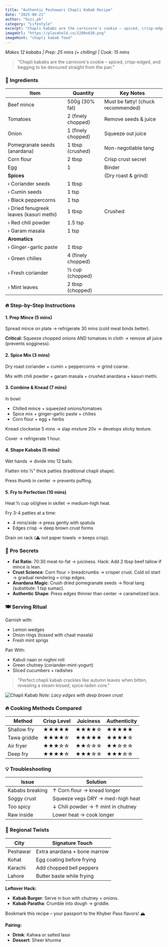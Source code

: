 ```yaml
---
title: "Authentic Peshawari Chapli Kabab Recipe"
date: "2025-08-21"
author: "huzi.pk"
category: "Lifestyle"
excerpt: "Chapli kababs are the carnivore's cookie – spiced, crisp-edged, and begging to be devoured straight from the pan."
imageUrl: "https://placehold.co/1200x630.png"
imageHint: "chapli kabab food"
---
```


*Makes 12 kababs | Prep: 25 mins (+ chilling) | Cook: 15 mins*

> "Chapli kababs are the carnivore's cookie – spiced, crisp-edged, and begging to be devoured straight from the pan."

### 🧂 Ingredients

| Item                                       | Quantity          | Key Notes                                |
| ------------------------------------------ | ----------------- | ---------------------------------------- |
| Beef mince                                 | 500g (30% fat)    | Must be fatty! (chuck recommended)       |
| Tomatoes                                   | 2 (finely chopped)| Remove seeds & juice                     |
| Onion                                      | 1 (finely chopped)| Squeeze out juice                        |
| Pomegranate seeds (anardana)               | 1 tbsp (crushed)  | Non-negotiable tang                      |
| Corn flour                                 | 2 tbsp            | Crisp crust secret                       |
| Egg                                        | 1                 | Binder                                   |
| **Spices**                                 |                   | (Dry roast & grind)                      |
| › Coriander seeds                          | 1 tbsp            |                                          |
| › Cumin seeds                              | 1 tsp             |                                          |
| › Black peppercorns                        | 1 tsp             |                                          |
| › Dried fenugreek leaves (kasuri methi)    | 1 tbsp            | Crushed                                  |
| › Red chili powder                         | 1.5 tsp           |                                          |
| › Garam masala                             | 1 tsp             |                                          |
| **Aromatics**                              |                   |                                          |
| › Ginger-garlic paste                      | 1 tbsp            |                                          |
| › Green chilies                            | 4 (finely chopped)|                                          |
| › Fresh coriander                          | ½ cup (chopped)   |                                          |
| › Mint leaves                              | 2 tbsp (chopped)  |                                          |

### 🔥 Step-by-Step Instructions

#### 1. Prep Mince (5 mins)
Spread mince on plate → refrigerate 30 mins (cold meat binds better).

**Critical:** Squeeze chopped onions AND tomatoes in cloth → remove all juice (prevents sogginess).

#### 2. Spice Mix (3 mins)
Dry roast coriander + cumin + peppercorns → grind coarse.

Mix with chili powder + garam masala + crushed anardana + kasuri methi.

#### 3. Combine & Knead (7 mins)
In bowl:
- Chilled mince + squeezed onions/tomatoes
- Spice mix + ginger-garlic paste + chilies
- Corn flour + egg + herbs

Knead clockwise 5 mins → slap mixture 20x → develops sticky texture.

Cover → refrigerate 1 hour.

#### 4. Shape Kababs (5 mins)
Wet hands → divide into 12 balls.

Flatten into ½" thick patties (traditional chapli shape).

Press thumb in center → prevents puffing.

#### 5. Fry to Perfection (10 mins)
Heat ½ cup oil/ghee in skillet → medium-high heat.

Fry 3-4 patties at a time:
- 4 mins/side → press gently with spatula
- Edges crisp → deep brown crust forms

Drain on rack (⚠️ not paper towels → keeps crisp).

### 🌟 Pro Secrets

- **Fat Ratio**: 70:30 meat-to-fat → juiciness. Hack: Add 2 tbsp beef tallow if mince is lean.
- **Crust Science**: Corn flour > breadcrumbs → crisper crust. Cold oil start → gradual rendering = crisp edges.
- **Anardana Magic**: Crush dried pomegranate seeds → floral tang (substitute: 1 tsp sumac).
- **Authentic Shape**: Press edges thinner than center → caramelized lace.

### 🍽️ Serving Ritual

Garnish with:
- Lemon wedges
- Onion rings (tossed with chaat masala)
- Fresh mint sprigs

Pair With:
- Kabuli naan or roghni roti
- Green chutney (coriander-mint-yogurt)
- Sliced cucumbers + radishes

> "Perfect chapli kabab crackles like autumn leaves when bitten, revealing a steam-kissed, spice-laden core."

![Chapli Kabab](https://example.com/chapli-kabab.jpg)
*Note: Lacy edges with deep brown crust*

### 🔥 Cooking Methods Compared

| Method         | Crisp Level | Juiciness | Authenticity |
| -------------- | ----------- | --------- | ------------ |
| Shallow fry    | ★★★★★       | ★★★★☆     | ★★★★★        |
| Tawa griddle   | ★★★★☆       | ★★★★★     | ★★★★☆        |
| Air fryer      | ★★★☆☆       | ★★☆☆☆     | ★★☆☆☆        |
| Deep fry       | ★★★★☆       | ★★★☆☆     | ★★★☆☆        |

### 💡 Troubleshooting

| Issue            | Solution                               |
| ---------------- | -------------------------------------- |
| Kababs breaking  | ↑ Corn flour → knead longer            |
| Soggy crust      | Squeeze vegs DRY → med-high heat       |
| Too spicy        | ↓ Chili powder → ↑ mint in chutney     |
| Raw inside       | Lower heat → cook longer               |

### 🌿 Regional Twists

| City      | Signature Touch                 |
| --------- | ------------------------------- |
| Peshawar  | Extra anardana + bone marrow    |
| Kohat     | Egg coating before frying       |
| Karachi   | Add chopped bell peppers        |
| Lahore    | Butter baste while frying       |

**Leftover Hack:**
- **Kabab Burger**: Serve in bun with chutney + onions.
- **Kabab Paratha**: Crumble into dough → griddle.

Bookmark this recipe – your passport to the Khyber Pass flavors! 🏔️

**Pairing:**
- **Drink**: Kahwa or salted lassi
- **Dessert**: Sheer khurma
